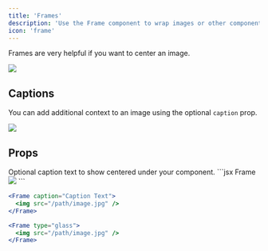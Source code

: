 ```yaml
---
title: 'Frames'
description: 'Use the Frame component to wrap images or other components in a container.'
icon: 'frame'
---
```


Frames are very helpful if you want to center an image.

<Frame>
  <img src="https://mintlify-assets.b-cdn.net/yellowstone.jpeg" />
</Frame>

## Captions

You can add additional context to an image using the optional `caption` prop.

<Frame caption="Yosemite National Park is visited by over 3.5 million people every year">
  <img src="https://mintlify-assets.b-cdn.net/yosemite.jpg" />
</Frame>

## Props

<ResponseField name="caption" type="string">
  Optional caption text to show centered under your component.
</ResponseField>

<RequestExample>
  ```jsx Frame
  <Frame>
    <img src="/path/image.jpg" />
  </Frame>
  ```

```jsx Frame with Captions
<Frame caption="Caption Text">
  <img src="/path/image.jpg" />
</Frame>
```

```jsx Glass Frame
<Frame type="glass">
  <img src="/path/image.jpg" />
</Frame>
```

</RequestExample>
